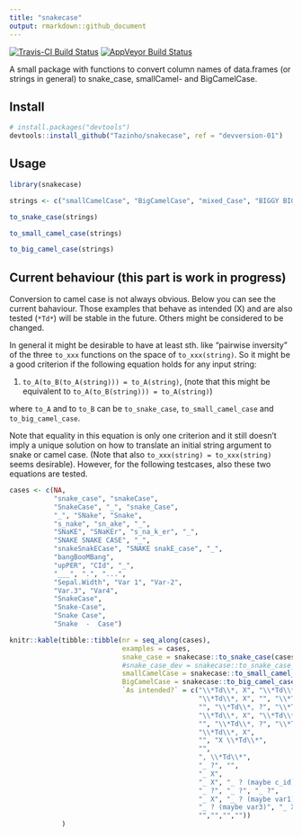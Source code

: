 ```yaml
---
title: "snakecase"
output: rmarkdown::github_document
---
```


[![Travis-CI Build Status](https://travis-ci.org/Tazinho/snakecase.svg?branch=master)](https://travis-ci.org/Tazinho/snakecase)
[![AppVeyor Build Status](https://ci.appveyor.com/api/projects/status/github/Tazinho/snakecase?branch=master&svg=true)](https://ci.appveyor.com/project/Tazinho/snakecase)

A small package with functions to convert column names of data.frames (or strings
in general) to snake_case, smallCamel- and BigCamelCase.

## Install

```r
# install.packages("devtools")
devtools::install_github("Tazinho/snakecase", ref = "devversion-01")
```

## Usage

```r
library(snakecase)

strings <- c("smallCamelCase", "BigCamelCase", "mixed_Case", "BIGGY BIGGY BIGGY", NA)

to_snake_case(strings)

to_small_camel_case(strings)

to_big_camel_case(strings)
```

## Current behaviour (this part is work in progress)

Conversion to camel case is not always obvious. Below you can see the current bahaviour. Those examples that behave as intended (X) and are also tested (`*Td*`) will be stable in the future.
Others might be considered to be changed.

In general it might be desirable to have at least sth. like "pairwise inversity" of the three `to_xxx` functions on the space of `to_xxx(string)`. So it might be a good criterion if the following equation holds for any input string:

1. `to_A(to_B(to_A(string))) = to_A(string)`, (note that this might be equivalent to `to_A(to_B(string))) = to_A(string)`)

where `to_A` and to `to_B` can be `to_snake_case`, `to_small_camel_case` and `to_big_camel_case`.

Note that equality in this equation is only one criterion and it still doesn't
imply a unique solution on how to translate an initial string argument to snake or camel case. (Note that also `to_xxx(string) = to_xxx(string)` seems desirable). However, for the 
following testcases, also these two equations are tested.

```r
cases <- c(NA,
           "snake_case", "snakeCase",
           "SnakeCase", "_", "snake_Case", 
           "_", "SNake", "Snake",
           "s_nake", "sn_ake", "_",
           "SNaKE", "SNaKEr", "s_na_k_er", "_",
           "SNAKE SNAKE CASE", "_",
           "snakeSnakECase", "SNAKE snakE_case", "_",
           "bangBooMBang",
           "upPER", "CId", "_",
           "___", ".", "...",
           "Sepal.Width", "Var 1", "Var-2",
           "Var.3", "Var4",
           "SnakeCase",
           "Snake-Case",
           "Snake Case",
           "Snake  -  Case")

knitr::kable(tibble::tibble(nr = seq_along(cases),
                            examples = cases,
                            snake_case = snakecase::to_snake_case(cases),
                            #snake_case_dev = snakecase::to_snake_case_dev(cases),
                            smallCamelCase = snakecase::to_small_camel_case(cases),
                            BigCamelCase = snakecase::to_big_camel_case(cases),
                            `As intended?` = c("\\*Td\\*, X", "\\*Td\\*, X", "\\*Td\\*, X",
                                               "\\*Td\\*, X", "", "\\*Td\\*, X",
                                               "", "\\*Td\\*, ?", "\\*Td\\*, X",
                                               "\\*Td\\*, X", "\\*Td\\*, X",
                                               "", "\\*Td\\*, ?", "\\*Td\\*, ?",
                                               "\\*Td\\*, X",
                                               "", "X \\*Td\\*",
                                               "",
                                               ", \\*Td\\*",
                                               "_ ?", "",
                                               "_ X",
                                               "_ X", "_ ? (maybe c_id)", "_ ?",
                                               "_ ?", "_ ?", "_ ?",
                                               "_ X", "_ ? (maybe var1)", "_ ?", 
                                               "_ ? (maybe var3)", "_ X",
                                               "","","",""))
             )
```